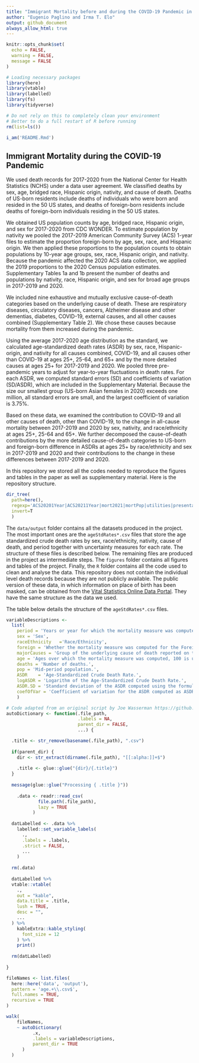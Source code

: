```yaml
---
title: "Immigrant Mortality before and during the COVID-19 Pandemic in the United States"
author: "Eugenio Paglino and Irma T. Elo"
output: github_document
always_allow_html: true
---
```


<!-- README.md is generated from README.Rmd. Please edit that file -->

```r
knitr::opts_chunk$set(
  echo = FALSE,
  warning = FALSE,
  message = FALSE
)
```

```r
# Loading necessary packages
library(here)
library(vtable)
library(labelled)
library(fs)
library(tidyverse)
```

```r
# Do not rely on this to completely clean your environment
# Better to do a full restart of R before running
rm(list=ls())

i_am('README.Rmd')
```
## Immigrant Mortality during the COVID-19 Pandemic

We used death records for 2017-2020 from the National Center for Health Statistics (NCHS) under a data user agreement. We classified deaths by sex, age, bridged race, Hispanic origin, nativity, and cause of death. Deaths of US-born residents include deaths of individuals who were born and resided in the 50 US states, and deaths of foreign-born residents include deaths of foreign-born individuals residing in the 50 US states.

We obtained US population counts by age, bridged race, Hispanic origin, and sex for 2017-2020 from CDC WONDER. To estimate population by nativity we pooled the 2017-2019 American Community Survey (ACS) 1-year files to estimate the proportion foreign-born by age, sex, race, and Hispanic origin. We then applied these proportions to the population counts to obtain populations by 10-year age groups, sex, race, Hispanic origin, and nativity. Because the pandemic affected the 2020 ACS data collection, we applied the 2019 proportions to the 2020 Census population estimates. Supplementary Tables 1a and 1b present the number of deaths and populations by nativity, race, Hispanic origin, and sex for broad age groups in 2017-2019 and 2020.

We included nine exhaustive and mutually exclusive cause-of-death categories based on the underlying cause of death. These are respiratory diseases, circulatory diseases, cancers, Alzheimer disease and other dementias, diabetes, COVID-19, external causes, and all other causes combined (Supplementary Table 2). We chose these causes because mortality from them increased during the pandemic.

Using the average 2017-2020 age distribution as the standard, we calculated age-standardized death rates (ASDR) by sex, race, Hispanic-origin, and nativity for all causes combined, COVID-19, and all causes other than COVID-19 at ages 25+, 25-64, and 65+ and by the more detailed causes at ages 25+ for 2017-2019 and 2020. We pooled three pre-pandemic years to adjust for year-to-year fluctuations in death rates. For each ASDR, we computed standard errors (SD) and coefficients of variation (SD/ASDR), which  are included in the Supplementary Material. Because the size our smallest group (US-born Asian females in 2020) exceeds one million, all standard errors are small, and the largest coefficient of variation is 3.75%. 

Based on these data, we examined the contribution to COVID-19 and all other causes of death, other than COVID-19, to the change in all-cause mortality between 2017-2019 and 2020 by sex, nativity, and race/ethnicity at ages 25+, 25-64 and 65+. We further decomposed the cause-of-death contributions by the more detailed cause-of-death categories to US-born and foreign-born difference in ASDRs at ages 25+ by race/ethnicity and sex in 2017-2019 and 2020 and their contributions to the change in these differences between 2017-2019 and 2020.

In this repository we stored all the codes needed to reproduce the figures and tables in the paper as well as supplementary material. Here is the repository structure.

```r
dir_tree(
  path=here(),
  regexp='ACS20201Year|ACS20211Year|mort2021|mortPop|utilities|presentation',
  invert=T
  )
```

The `data/output` folder contains all the datasets produced in the project. The most important ones are the `ageStdRates*.csv` files that store the age standardized crude death rates by sex, race/ethnicity, nativity, cause of death, and period together with uncertainty measures for each rate. The structure of these files is described below. The remaining files are produced in the project as intermediate steps. The `figures` folder contains all figures and tables of the project. Finally, the `R` folder contains all the code used to clean and analyse the data. This repository does not contain the individual level death records because they are not publicly available. The public version of these data, in which information on place of birth has been masked, can be obtained from the [Vital Statistics Online Data Portal](https://www.cdc.gov/nchs/data_access/vitalstatsonline.htm#Mortality_Multiple). They have the same structure as the data we used.

The table below details the structure of the `ageStdRates*.csv` files.

```r
variableDescriptions <-
  list(
    period = 'Years or year for which the mortality measure was computed.',
    sex	= 'Sex',
    raceEthnicity	='Race/Ethnicity',
    foreign = 'Whether the mortality measure was computed for the Foreign-Born or the US-Born population.',
    majorCauses = 'Group of the underlying cause of death reported on the death certificates.',
    age = 'Ages over which the mortality measure was computed, 100 is used as an upper bound.',
    deaths = 'Number of deaths.',
    pop	= 'Mid-period population.',
    ASDR	= 'Age-Standardized Crude Death Rate.',
    logASDR = 'Logarithm of the Age-Standardized Crude Death Rate.',
    ASDR.SD = 'Standard deviation of the ASDR computed using the formula in Chiang (1984) “The Life Table and Its Application” (pp. 105-106).',
    coefOfVar = 'Coefficient of variation for the ASDR computed as ASDR.SD/ASDR.'
    )
```

```r
# Code adapted from an original script by Joe Wasserman https://github.com/mymil
autoDictionary <- function(.file_path, 
                           .labels = NA, 
                           parent_dir = FALSE,
                           ...) {

  .title <- str_remove(basename(.file_path), ".csv")
  
  if(parent_dir) {
    dir <- str_extract(dirname(.file_path), "[[:alpha:]]+$")
    
    .title <- glue::glue("{dir}/{.title}")
  }
  
  message(glue::glue("Processing { .title }"))
  
    .data <- readr::read_csv(
            file.path(.file_path),
            lazy = TRUE
          )
  
  datLabelled <- .data %>% 
    labelled::set_variable_labels(
      ., 
      .labels = .labels, 
      .strict = FALSE,
      ...
    )  
  
  rm(.data)
  
  datLabelled %>% 
  vtable::vtable(
    .,
    out = "kable",
    data.title = .title,
    lush = TRUE,
    desc = "",
    ...
  ) %>% 
    kableExtra::kable_styling(
      font_size = 12
    ) %>% 
    print()
  
  rm(datLabelled)
  
}
```

```r
fileNames <- list.files(
  here::here('data', 'output'),
  pattern = 'age.+\\.csv$',
  full.names = TRUE,
  recursive = TRUE
)

walk(
    fileNames,
    ~ autoDictionary(
          .x,
          .labels = variableDescriptions,
          parent_dir = TRUE
      )
  )
```
